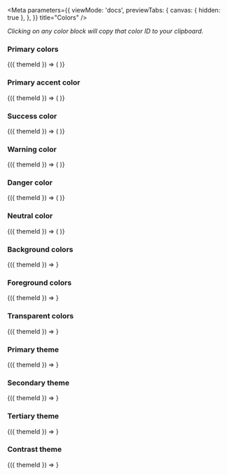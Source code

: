 
<Meta
  parameters={{
    viewMode: 'docs',
    previewTabs: {
      canvas: { hidden: true },
    },
  }}
  title="Colors"
/>

<PageTitle src="postcss/vars" title="Colors" />

_Clicking on any color block will copy that color ID to your clipboard._

### Primary colors

<Canvas withSource="none">
  <Story name="Primary colors">
    <ThemeWrapper>
      {({ themeId }) => (
        <ColorSwatches
          direction="column"
          group="primary"
          labelHeight={20}
          swatchHeight={40}
          swatchWidth={60}
          themeId={themeId}
        >
          <PhorkIcon size={24} />
        </ColorSwatches>
      )}
    </ThemeWrapper>
  </Story>
</Canvas>

### Primary accent color

<Canvas withSource="none">
  <Story name="Primary accent color">
    <ThemeWrapper>
      {({ themeId }) => (
        <ColorSwatches joined group="state" swatchHeight={60} swatchWidth={80} themeId={themeId} variant="accent">
          <PhorkIcon size={30} />
        </ColorSwatches>
      )}
    </ThemeWrapper>
  </Story>
</Canvas>

### Success color

<Canvas withSource="none">
  <Story name="Success color">
    <ThemeWrapper>
      {({ themeId }) => (
        <ColorSwatches joined group="state" swatchHeight={60} swatchWidth={80} themeId={themeId} variant="success">
          <PhorkIcon size={30} />
        </ColorSwatches>
      )}
    </ThemeWrapper>
  </Story>
</Canvas>

### Warning color

<Canvas withSource="none">
  <Story name="Warning color">
    <ThemeWrapper>
      {({ themeId }) => (
        <ColorSwatches joined group="state" swatchHeight={60} swatchWidth={80} themeId={themeId} variant="warning">
          <PhorkIcon size={30} />
        </ColorSwatches>
      )}
    </ThemeWrapper>
  </Story>
</Canvas>

### Danger color

<Canvas withSource="none">
  <Story name="Danger color">
    <ThemeWrapper>
      {({ themeId }) => (
        <ColorSwatches joined group="state" swatchHeight={60} swatchWidth={80} themeId={themeId} variant="danger">
          <PhorkIcon size={30} />
        </ColorSwatches>
      )}
    </ThemeWrapper>
  </Story>
</Canvas>

### Neutral color

<Canvas withSource="none">
  <Story name="Neutral color">
    <ThemeWrapper>
      {({ themeId }) => (
        <ColorSwatches joined group="state" swatchHeight={60} swatchWidth={80} themeId={themeId} variant="neutral">
          <PhorkIcon size={30} />
        </ColorSwatches>
      )}
    </ThemeWrapper>
  </Story>
</Canvas>

### Background colors

<Canvas withSource="none">
  <Story name="Background colors">
    <ThemeWrapper>
      {({ themeId }) => <ColorSwatches group="background" swatchHeight={40} swatchWidth={60} themeId={themeId} />}
    </ThemeWrapper>
  </Story>
</Canvas>

### Foreground colors

<Canvas withSource="none">
  <Story name="Foreground colors">
    <ThemeWrapper>
      {({ themeId }) => <ColorSwatches group="foreground" swatchHeight={40} swatchWidth={60} themeId={themeId} />}
    </ThemeWrapper>
  </Story>
</Canvas>

### Transparent colors

<Canvas withSource="none">
  <Story name="Transparent colors">
    <ThemeWrapper>
      {({ themeId }) => <ColorSwatches group="transparent" swatchHeight={40} swatchWidth={60} themeId={themeId} />}
    </ThemeWrapper>
  </Story>
</Canvas>

### Primary theme

<Canvas withSource="none">
  <Story name="Primary theme">
    <ThemeWrapper>{({ themeId }) => <ColorTheme themeId={themeId} variant="primary" />}</ThemeWrapper>
  </Story>
</Canvas>

### Secondary theme

<Canvas withSource="none">
  <Story name="Secondary theme">
    <ThemeWrapper>{({ themeId }) => <ColorTheme themeId={themeId} variant="secondary" />}</ThemeWrapper>
  </Story>
</Canvas>

### Tertiary theme

<Canvas withSource="none">
  <Story name="Tertiary theme">
    <ThemeWrapper>{({ themeId }) => <ColorTheme themeId={themeId} variant="tertiary" />}</ThemeWrapper>
  </Story>
</Canvas>

### Contrast theme

<Canvas withSource="none">
  <Story name="Contrast theme">
    <ThemeWrapper>{({ themeId }) => <ColorTheme themeId={themeId} variant="contrast" />}</ThemeWrapper>
  </Story>
</Canvas>
